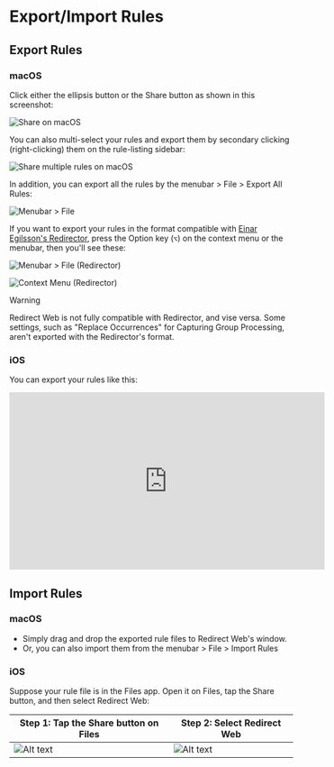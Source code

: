 # Export/Import Rules

## Export Rules

### macOS

Click either the ellipsis button or the Share button as shown in this screenshot:

![Share on macOS](/img/share-on-macos.png)

You can also multi-select your rules and export them by secondary clicking (right-clicking) them on the rule-listing sidebar:

![Share multiple rules on macOS](/img/multiselect-on-macos.png)

In addition, you can export all the rules by the menubar > File > Export All Rules:

![Menubar > File](/img/menubar-file.png)

If you want to export your rules in the format compatible with [Einar Egilsson's Redirector](https://einaregilsson.com/redirector/), press the Option key (`⌥`) on the context menu or the menubar, then you'll see these:

![Menubar > File (Redirector)](/img/menubar-file-redirector.png)

![Context Menu (Redirector)](/img/context-menu-redirector.png)

> [!WARNING]
> Redirect Web is not fully compatible with Redirector, and vise versa. Some settings, such as "Replace Occurrences" for Capturing Group Processing, aren't exported with the Redirector's format.

### iOS

You can export your rules like this:

<iframe width="560" height="315" src="https://www.youtube.com/embed/uQ6-SLEMlT4" title="YouTube video player" frameborder="0" allow="accelerometer; autoplay; clipboard-write; encrypted-media; gyroscope; picture-in-picture; web-share" allowfullscreen></iframe>

## Import Rules

### macOS

- Simply drag and drop the exported rule files to Redirect Web's window.
- Or, you can also import them from the menubar > File > Import Rules

### iOS

Suppose your rule file is in the Files app. Open it on Files, tap the Share button, and then select Redirect Web:

| Step 1: Tap the Share button on Files | Step 2: Select Redirect Web           |
| ------------------------------------- | ------------------------------------- |
| ![Alt text](/img/files-share-ios.png) | ![Alt text](/img/share-sheet-ios.png) |
